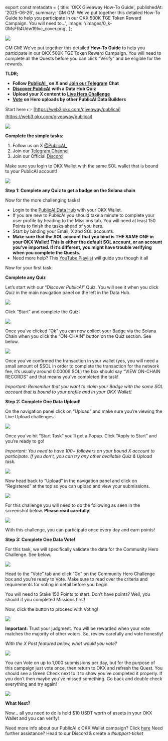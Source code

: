 ﻿export const metadata = {
  title: 'OKX Giveaway How-To Guide',
  publishedAt: '2025-06-26',
  summary:
    'GM GM! We’ve put together this detailed How-To Guide to help you participate in our OKX 500K TGE Token Reward Campaign. You will need to…',
  image: '/images/0_k-0MsFR4Udw19Ivc_cover.png',
};

![](/images/0_k-0MsFR4Udw19Ivc.png)

GM GM! We’ve put together this detailed **How-To Guide** to help you participate in our OKX 500K TGE Token Reward Campaign. You will need to complete all the Quests before you can click “Verify” and be eligible for the rewards.

**TLDR;**

- **Follow** [**PublicAI\_**](https://x.com/PublicAI_) **on X and** [**Join our Telegram**](https://t.me/public_ai01) **Chat**
- [**Discover PublicAI**](https://beta.publicai.io/quiz/start?lang=en-US) **with a Data Hub Quiz**
- **Upload your X content to** [**Live Hero Challenge**](https://beta.publicai.io/upload)
- [**Vote**](https://beta.publicai.io/vote) **on Hero uploads by other PublicAI Data Builders**

Start here 👉 [https://web3.okx.com/giveaway/publicai](https://web3.okx.com/giveaway/publicai)

![](/images/0_27gyAlPlmLpXXnoF.png)

**Complete the simple tasks:**

1.  Follow us on X [@PublicAI\_](https://x.com/PublicAI_)
2.  Join our [Telegram Channel](https://t.me/public_ai01)
3.  Join our Official [Discord](https://discord.gg/publicai)

Make sure you login to OKX Wallet with the same SOL wallet that is bound to your PublicAI account!

![](/images/0_YA1MhTsLz4kUPBKj.png)

**Step 1: Complete any Quiz to get a badge on the Solana chain**

Now for the more challenging tasks!

- Login to the [PublicAI Data Hub](https://beta.publicai.io/) with your OKX Wallet.
- If you are new to PublicAI you should take a minute to complete your user profile by heading to the Missions tab. You will need at least 150 Points to finish the tasks ahead of you here.
- Start by binding your Email, X and SOL accounts.
- **Make sure that the SOL account that you bind is THE SAME ONE in your OKX Wallet! This is either the default SOL account, or an account you’ve imported. If it’s different, you might have trouble verifying when you complete the Quests.**
- Need more help? This [YouTube Playlist](https://www.youtube.com/playlist?list=PL-P4_TJhlP2SQMep7shdfBZNk2_7a2kNe) will guide you though it all

Now for your first task:

**Complete any Quiz**

Let’s start with our “_Discover PublicAI_” Quiz. You will see it when you click _Quiz_ in the main navigation panel on the left in the Data Hub.

![](/images/0_h9G8-NE7NUKHCRGO.png)

Click “Start” and complete the Quiz!

![](/images/0_4WmzSHFW4L_9Atk2.png)

Once you’ve clicked “Ok” you can now collect your Badge via the Solana Chain when you click the “ON-CHAIN” button on the Quiz section. See below.

![](/images/0_dQlNTl6f9xYy95N3.png)

Once you’ve confirmed the transaction in your wallet (yes, you will need a small amount of $SOL in order to complete the transaction for the network fee, it’s usually around 0.00009 SOL) the box should say “VIEW ON-CHAIN RECORDS” and that means you’ve completed the task!

_Important: Remember that you want to claim your Badge with the same SOL account that is bound to your profile and in your OKX Wallet!_

**Step 2: Complete One Data Upload!**

On the navigation panel click on “Upload” and make sure you’re viewing the Live Upload challenges.

![](/images/0_uE641U0JyB3BAUuo.png)

Once you’ve hit “Start Task” you’ll get a Popup. Click “Apply to Start” and you’re ready to go!

_Important: You need to have 100+ followers on your bound X account to participate. If you don’t, you can try any other available Quiz & Upload task._

![](/images/0_SK9Olk9QlvzMUhFN.png)

Now head back to “Upload” in the navigation panel and click on “Registered” at the top so you can upload and view your submissions.

![](/images/0_bWL3zShyJ0cLVn1g.png)

For this challenge you will need to do the following as seen in the screenshot below. **Please read carefully**!

![](/images/0_EvKWLUf994GNuXey.png)

With this challenge, you can participate once every day and earn points!

**Step 3: Complete One Data Vote!**

For this task, we will specifically validate the data for the Community Hero Challenge. See below.

![](/images/0_UolPC5Z1_PtiizCI.png)

Head to the “Vote” tab and click “Go” on the Community Hero Challenge box and you’re ready to Vote. Make sure to read over the criteria and requirements for voting in detail before you begin.

You will need to Stake 150 Points to start. Don’t have points? Well, you should if you completed Missions first!

Now, click the button to proceed with Voting!

![](/images/0_y_VmhJVX7YITyTUP.png)

**Important:** Trust your judgment. You will be rewarded when your vote matches the majority of other voters. So, review carefully and vote honestly!

_With the X Post featured below, what would you vote?_

![](/images/0_cfJiqXnvuOAJU4j5.png)

You can Vote on up to 1,000 submissions per day, but for the purpose of this campaign just vote once, then return to OKX and refresh the Quest. You should see a Green Check next to it to show you’ve completed it properly. If you don’t then maybe you’ve missed something. Go back and double check everything and try again!

![](/images/0_2FGFUGjRNNARKpWm.png)

**What Next?**

Now… all you need to do is hold $10 USDT worth of assets in your OKX Wallet and you can verify!

Need more info about our PublicAI x OKX Wallet campaign? Click [here](https://medium.com/@PublicAI/publicai-x-okx-wallet-earn-your-share-of-500-000-public-3457acc0329e) Need further assistance? Head to our Discord & create a _#support-ticket_
